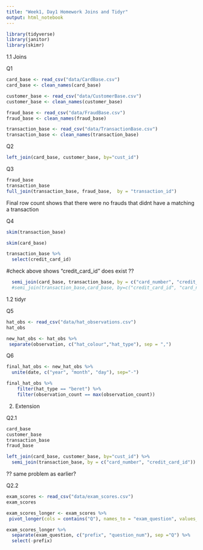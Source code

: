 ```yaml
---
title: "Week1, Day1 Homework Joins and Tidyr"
output: html_notebook
---
```


```r
library(tidyverse)
library(janitor)
library(skimr)
```

1.1 Joins

Q1
```r
card_base <- read_csv("data/CardBase.csv")
card_base <- clean_names(card_base)

customer_base <- read_csv("data/CustomerBase.csv")
customer_base <- clean_names(customer_base)

fraud_base <- read_csv("data/FraudBase.csv")
fraud_base <- clean_names(fraud_base)

transaction_base <- read_csv("data/TransactionBase.csv")
transaction_base <- clean_names(transaction_base)
```

Q2
```r
left_join(card_base, customer_base, by="cust_id")
```
Q3    
```r
fraud_base
transaction_base
full_join(transaction_base, fraud_base,  by = "transaction_id")
```
Final row count shows that there were no frauds that didnt have a matching a transaction

Q4
```r
skim(transaction_base) 
```
```r
skim(card_base) 
```
```r
transaction_base %>% 
  select(credit_card_id)
```
#check above shows "credit_card_id" does exist ??

```r
  semi_join(card_base, transaction_base, by = c("card_number", "credit_card_id"))
  #semi_join(transaction_base,card_base, by=c("credit_card_id", "card_number"))
```

1.2 tidyr

Q5

```r
hat_obs <- read_csv("data/hat_observations.csv")
hat_obs
```

```r
new_hat_obs <- hat_obs %>% 
 separate(observation, c("hat_colour","hat_type"), sep = ",")
```

Q6
```r
final_hat_obs <- new_hat_obs %>% 
  unite(date, c("year", "month", "day"), sep="-") 
```

```r
final_hat_obs %>% 
    filter(hat_type == "beret") %>% 
    filter(observation_count == max(observation_count))
```
2. Extension

Q2.1
```r
card_base
customer_base
transaction_base
fraud_base
```
```r
left_join(card_base, customer_base, by="cust_id") %>% 
  semi_join(transaction_base, by = c("card_number", "credit_card_id"))
```
?? same problem as earlier?

Q2.2
```r
exam_scores <- read_csv("data/exam_scores.csv")
exam_scores
```

```r
exam_scores_longer <- exam_scores %>% 
 pivot_longer(cols = contains("Q"), names_to = "exam_question", values_to = "score")
```

```r
exam_scores_longer %>% 
  separate(exam_question, c("prefix", "question_num"), sep ="Q") %>% 
  select(-prefix)
```


